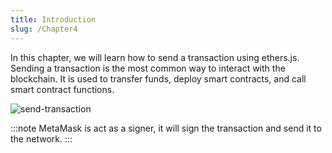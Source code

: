 ```yaml
---
title: Introduction
slug: /Chapter4
---
```


In this chapter, we will learn how to send a transaction using ethers.js.
Sending a transaction is the most common way to interact with the blockchain.
It is used to transfer funds, deploy smart contracts, and call smart contract functions.

![send-transaction](./images/send_transaction.png)

:::note
MetaMask is act as a signer, it will sign the transaction and send it to the network.
:::
